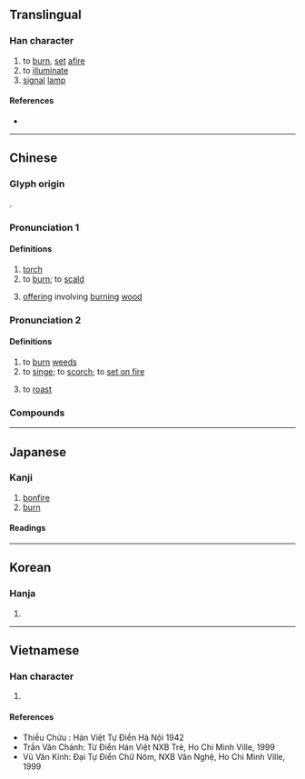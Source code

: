 {{character info}}
==Translingual==

===Han character===
{{Han char|rn=86|rad=火|as=12|sn=16|four=94896|canj=FKCF|ids=⿰火尞}}

# to [[burn]], [[set]] [[afire]]
# to [[illuminate]]
# [[signal]] [[lamp]]

====References====
* {{Han ref|kx=0683.020|dkj=19414|dj=1095.040|hdz=32233.030|uh=71CE|ud=29134|bh=BF52|bd=48978}}

----

==Chinese==
{{zh-forms|alt=⿰火了-second round simplified,尞-ancient “offering”}}

===Glyph origin===
{{Han etym}}
{{Han compound|火|尞|c1=s|c2=p|t1=fire|ls=psc}}.

===Pronunciation 1===
{{zh-pron
|m=liáo,liào
|c=liu4,liu6
|mn=ml:liâu
|mn-t=liao5/liou5
|mn-t_note=liao5 - Shantou; liou5 - Chaozhou
|mc=1+3
|oc=1+3
|ma=
|cat=v,n
}}
{{attn|zh|Possibly should split this pronunciation, but they seem a bit intertwined}}

====Definitions====
{{zh-hanzi}}

# [[torch]]
# to [[burn]]; to [[scald]]
# {{lb|zh|historical}} [[offering]] involving [[burning]] [[wood]]

===Pronunciation 2===
{{zh-pron
|m=liǎo
|mc=2
|oc=2
|cat=v
}}

====Definitions====
{{zh-hanzi}}

# to [[burn]] [[weed]]s
# to [[singe]]; to [[scorch]]; to [[set on fire]]
# {{zh-alt-lb|爒}} to [[roast]]

===Compounds===
{{zh-der|如火燎原|心急火燎|庭燎|熒燎|燎燎|燎原之火|死灰復燎|燎漿泡|破壁燎火|火燎腿|燎漿|燎星|燎朗|燎原|燎泡|燔燎|燎灼|燎毛|火燒火燎|煙熏火燎|燎髮|洪爐燎髮|星火燎原|縱風止燎|燎槳泡}}

----

==Japanese==

===Kanji===
{{ja-kanji|grade=|rs=火12}}

# [[bonfire]]
# [[burn]]

====Readings====
{{ja-readings
|goon=りょう<れう
|kanon=りょう<れう
|kun=かがりび}}

----

==Korean==

===Hanja===
{{ko-hanja|hangeul=[[료]]>[[요]]|eumhun=|rv=ryo>yo|mr=ryo>yo|y=lyo>yo}}

# {{rfdef|ko|sort=火12}}

----

==Vietnamese==

===Han character===
{{vi-readings|reading=liệu, leo, liêu, riu|rs=火12}}

# {{rfdef|vi|sort=火12}}

====References====
* Thiều Chửu : Hán Việt Tự Điển Hà Nội 1942
* Trần Văn Chánh: Từ Điển Hán Việt NXB Trẻ, Ho Chi Minh Ville, 1999
* Vũ Văn Kính: Đại Tự Điển Chữ Nôm, NXB Văn Nghệ, Ho Chi Minh Ville, 1999
